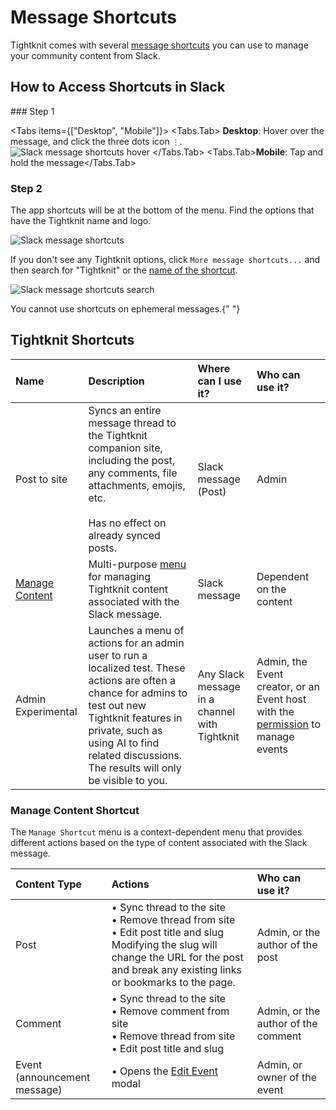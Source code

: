 
# Message Shortcuts

Tightknit comes with several [message shortcuts](https://slack.com/help/articles/360057554553-Use-shortcuts-to-take-actions-in-Slack) you can use to manage your community content from Slack.

## How to Access Shortcuts in Slack

<Steps>
### Step 1

<Tabs items={["Desktop", "Mobile"]}>
  <Tabs.Tab>
    **Desktop**: Hover over the message, and click the three dots icon `⋮`.
    <br />
    ![Slack message shortcuts
    hover](/slack-administration/shortcuts/message-shortcuts/message-shortcuts-hover.png)
  </Tabs.Tab>
  <Tabs.Tab>**Mobile**: Tap and hold the message</Tabs.Tab>
</Tabs>

### Step 2

The app shortcuts will be at the bottom of the menu. Find the options that have the Tightknit name and logo.

![Slack message shortcuts](/slack-administration/shortcuts/message-shortcuts/message-shortcuts.png)

If you don't see any Tightknit options, click `More message shortcuts...` and then search for "Tightknit" or the [name of the shortcut](#tightknit-shortcuts).

![Slack message shortcuts search](/slack-administration/shortcuts/message-shortcuts/message-shortcuts-search.png)

</Steps>

<Callout type="info">You cannot use shortcuts on ephemeral messages.</Callout>{" "}

## Tightknit Shortcuts

| **Name**                                   | **Description**                                                                                                                                                                                                                                         | **Where can I use it?**                       | **Who can use it?**                                                                                           |
| :----------------------------------------- | :------------------------------------------------------------------------------------------------------------------------------------------------------------------------------------------------------------------------------------------------------ | :-------------------------------------------- | :------------------------------------------------------------------------------------------------------------ |
| Post to site                               | Syncs an entire message thread to the Tightknit companion site, including the post, any comments, file attachments, emojis, etc.<br/><br/>Has no effect on already synced posts.                                                                        | Slack message (Post)                          | Admin                                                                                                         |
| [Manage Content](#manage-content-shortcut) | Multi-purpose [menu](#manage-content-shortcut) for managing Tightknit content associated with the Slack message.                                                                                                                                        | Slack message                                 | Dependent on the content                                                                                      |
| Admin Experimental                         | Launches a menu of actions for an admin user to run a localized test. These actions are often a chance for admins to test out new Tightknit features in private, such as using AI to find related discussions. The results will only be visible to you. | Any Slack message in a channel with Tightknit | Admin, the Event creator, or an Event host with the [permission](/community/permission-sets) to manage events |

### Manage Content Shortcut

The `Manage Shortcut` menu is a context-dependent menu that provides different actions based on the type of content associated with the Slack message.

| **Content Type**             | **Actions**                                                                                                                                                                                                                         | **Who can use it?**                 |
| :--------------------------- | :---------------------------------------------------------------------------------------------------------------------------------------------------------------------------------------------------------------------------------- | :---------------------------------- |
| Post                         | • Sync thread to the site<br/>• Remove thread from site<br/>• Edit post title and slug <Callout type="warning">Modifying the slug will change the URL for the post and break any existing links or bookmarks to the page.</Callout> | Admin, or the author of the post    |
| Comment                      | • Sync thread to the site<br/>• Remove comment from site<br/>• Remove thread from site<br/>• Edit post title and slug<br/>                                                                                                          | Admin, or the author of the comment |
| Event (announcement message) | • Opens the [Edit Event](/events/manage-events) modal                                                                                                                                                                               | Admin, or owner of the event        |
